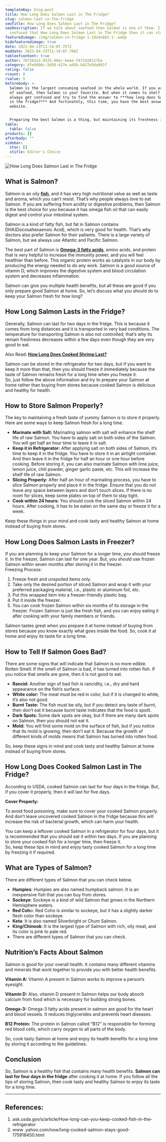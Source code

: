```yaml
---
templateKey: blog-post
title: How Long Does Salmon Last in The Fridge?
slug: salmon-last-in-the-fridge
seoTitle: How Long Does Salmon Last in The Fridge?
seoDescription: If we talk about seafood then Salmon is one of them. If you are
  confused that How Long Does Salmon Last in The Fridge then it can stay for...
featuredimage: /img/salmon-in-fridge-1-1024x683-1-.webp
hidefeaturedimage: true
date: 2022-04-23T11:14:07.757Z
moddate: 2022-04-23T11:14:07.796Z
tableofcontent: true
author: 76f262e1-9325-48ec-beee-f472d201176a
category: dfe9db6c-5d58-427e-a45b-b427e5da091f
rating: false
rcount: 0
rvalue: 5
beforebody: >-
  Salmon is the largest consuming seafood in the whole world. If you are a lover
  of seafood, then Salmon is your favorite. But when it comes to shelf life, we
  always get confused and try to find the answer to ***how long does Salmon last
  in the fridge?*** And fortunately, this time, you have the best answer on this
  website.


  Preparing the best Salmon is a thing, but maintaining its freshness is a more important thing. So we have to keep some points in mind about what we should do and what we shouldn’t. We will discuss them here on this page, so go through the following.
table:
  table: false
products: []
afterbody: ""
sidebar:
  stoc: []
  stitle: Editor's Choice
---
```

![How Long Does Salmon Last in The Fridge](/img/salmon-in-fridge-1-1024x683-1-.webp "How Long Does Salmon Last in The Fridge")

## What is Salmon?

Salmon is an oily **[fish](https://howlongdoeslast.info/cooked-fish/)**, and it has very high nutritional value as well as taste and aroma, which you can’t resist. That’s why people always love to eat Salmon. If you are suffering from acidity or digestive problems, then Salmon is the best choice for you because it has omega fish oil that can easily digest and control your intestinal system.

Salmon is a kind of fatty fish, but fat in Salmon contains DHA(Docosahexaenoic Acid), which is very good for health. That’s why doctors also prefer Salmon for their patients. There is a large variety of Salmon, but we always use Atlantic and Pacific Salmon.

The best part of Salmon is **[Omega-3 fatty acids](https://en.wikipedia.org/wiki/Omega-3_fatty_acid)**, amino acids, and protein that is very helpful to increase the immunity power, and you will feel healthier than before. This organic protein works as catalysts in our body by producing the energy needed to do any work. Salmon is a good source of vitamin D, which improves the digestive system and blood circulation system and decreases inflammation.

Salmon can give you multiple health benefits, but all these are good if you only prepare good Salmon at home. So, let’s discuss what you should do to keep your Salmon fresh for how long?

## How Long Salmon Lasts in the Fridge?

Generally, Salmon can last for two days in the fridge. This is because it comes from long distances and it is transported in very bad conditions. The temperature for transporting Salmon is also not controlled; that’s why its remain freshness decreases within a few days even though they are very good to eat.

Also Read: **[How Long Does Cooked Shrimp Last?](https://howlongdoeslast.info/cooked-shrimp/)**

Salmon can be stored in the refrigerator for two days, but if you want to keep it more than that, then you should freeze it immediately because the taste of Salmon remains fresh for a long time when you freeze it.\
So, just follow the above information and try to prepare your Salmon at home rather than buying from stores because cooked Salmon is delicious and healthy for health.

## How to Store Salmon Properly?

The key to maintaining a fresh taste of yummy Salmon is to store it properly. Here are some ways to keep Salmon fresh for a long time.

* **Marinate with Salt:** Marinating salmon with salt will enhance the shelf life of raw Salmon. You have to apply salt on both sides of the Salmon. You will get half an hour time to leave it in salt.
* **Keep it in Refrigerator:** After applying salt on both sides of Salmon, it’s time to keep it in the fridge. You have to store it in an airtight container. And then leave it in the fridge for half an hour or one hour before cooking. Before storing it, you can also marinate Salmon with lime juice, lemon juice, chili powder, ginger garlic paste, etc. This will increase the shelf life of raw Salmon.
* **Slicing Properly:** After half an hour of marinating process, you have to slice Salmon properly and place it in the fridge. Ensure that you do not leave any space between layers and don’t touch slices. If there is no room for slices, keep some plates on top of them to stay tight.
* **Cook within 24 hours:** You should cook the sliced Salmon within 24 hours. After cooking, it has to be eaten on the same day or freeze it for a week.

Keep these things in your mind and cook tasty and healthy Salmon at home instead of buying from stores.

## How Long Does Salmon Lasts in Freezer?

If you are planning to keep your Salmon for a longer time, you should freeze it. In the freezer, Salmon can last for one year. But, you should use frozen Salmon within seven months after storing it in the freezer.\
Freezing Process:

1. Freeze fresh and unspoiled items only.
2. Take only the desired portion of sliced Salmon and wrap it with your preferred packaging material, i.e., plastic or aluminum foil, etc.
3. Put this wrapped item into a freezer-friendly plastic bag.
4. Put it inside the freezer.
5. You can cook frozen Salmon within six months of its storage in the freezer. Frozen Salmon is just like fresh fish, and you can enjoy eating it after cooking with your family members or friends.

Salmon tastes great when you prepare it at home instead of buying from stores because you know exactly what goes inside the food. So, cook it at home and enjoy its taste for a long time.

## How to Tell If Salmon Goes Bad?

There are some signs that will indicate that Salmon is no more edible.\
Rotten Smell: If the smell of Salmon is bad, it has turned into rotten fish. If you notice that smells are gone, then it is not good to eat.

* **Rancid:** Another sign of bad fish is rancidity, i.e., dry and hard appearance on the fish’s surface.
* **White color:** The meat must be red in color, but if it is changed to white, it’s also not good.
* **Burnt Taste:** The fish must be oily, but if you detect any taste of burnt, then don’t eat it because burnt taste indicates that the food is spoilt.
* **Dark Spots:** Some dark spots are okay, but if there are many dark spots on Salmon, then you should not eat it.
* **Mold:** You will find some mold on the surface of fish, but if you notice that its mold is growing, then don’t eat it. Because the growth of different kinds of molds means that Salmon has turned into rotten food.

So, keep these signs in mind and cook tasty and healthy Salmon at home instead of buying from stores.

## How Long Does Cooked Salmon Last in The Fridge?

According to USDA, cooked Salmon can last for four days in the fridge. But, if you cover it properly, then it will last for five days.

**Cover Properly:**

To avoid food poisoning, make sure to cover your cooked Salmon properly. And don’t leave uncovered cooked Salmon in the fridge because this will increase the risk of bacterial growth, which can harm your health.

You can keep a leftover cooked Salmon in a refrigerator for four days, but it is recommended that you should eat it within two days. If you are planning to store your cooked fish for a longer time, then freeze it.\
So, keep these tips in mind and enjoy tasty cooked Salmon for a long time by freezing it if required.

## What are Types of Salmon?

There are different types of Salmon that you can check below.

* **Humpies**: Humpies are also named humpback salmon. It is an inexpensive fish that you can buy from stores.
* **Sockeye**: Sockeye is a kind of wild Salmon that grows in the Northern Hemisphere waters.
* **Red Coh**o: Red Coho is similar to sockeye, but it has a slightly darker flesh color than sockeye.
* **Keta**: It is also named Silverbright or Chum Salmon.
* **King/Chinook**: It is the largest type of Salmon with rich, oily meat, and its color is pink to pale red.
* There are different types of Salmon that you can check.

## Nutrition’s Facts About Salmon

Salmon is good for your overall health. It contains many different vitamins and minerals that work together to provide you with better health benefits.

**Vitamin A:** Vitamin A present in Salmon works to improve a person’s eyesight.

**Vitamin D:** Also, vitamin D present in Salmon helps our body absorb calcium from food which is necessary for building strong bones.

**Omega-3:** Omega-3 fatty acids present in salmon are good for the heart and blood vessels. It reduces triglycerides and prevents heart diseases.

**B12 Protein:** The protein in Salmon called “B12” is responsible for forming red blood cells, which carry oxygen to all parts of the body.

So, cook tasty Salmon at home and enjoy its health benefits for a long time by storing it according to the guidelines.

## Conclusion

So, Salmon is a healthy fish that contains many health benefits. **Salmon can last for four days in the fridge** after cooking it at home. If you follow all the tips of storing Salmon, then cook tasty and healthy Salmon to enjoy its taste for a long time.

- - -

## References:

1. ask.usda.gov/s/article/How-long-can-you-keep-cooked-fish-in-the-refrigerator
2. www .yahoo.com/now/long-cooked-salmon-stays-good-175918450.html